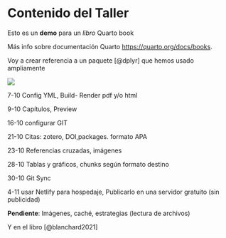 # Contenido del Taller

\clearpage
\pagenumbering{arabic}

Esto es un **demo** para un *libro* Quarto book

Más info sobre documentación Quarto [https://quarto.org/docs/books](#0){.uri}.

Voy a crear referencia a un paquete [@dplyr] que hemos usado ampliamente

![](img/UCV.png)

7-10 Config YML, Build- Render pdf y/o html

9-10 Capítulos, Preview

16-10 configurar GIT

21-10 Citas: zotero, DOI,packages. formato APA

23-10 Referencias cruzadas, imágenes

28-10 Tablas y gráficos, chunks según formato destino

30-10 Git Sync

4-11 usar Netlify para hospedaje, Publicarlo en una servidor gratuito (sin publicidad)

**Pendiente**: Imágenes, caché, estrategias (lectura de archivos)

Y en el libro [@blanchard2021]
